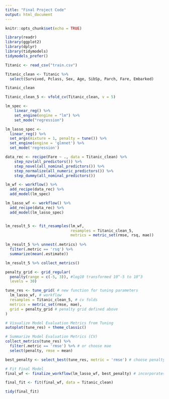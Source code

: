 ```yaml
---
title: "Final Project Code"
output: html_document
---
```


```r
knitr::opts_chunk$set(echo = TRUE)
```

```r
library(readr)
library(ggplot2)
library(dplyr)
library(tidymodels)
tidymodels_prefer()

Titanic <- read_csv("train.csv")
```

```r
Titanic_clean <- Titanic %>% 
  select(Survived, Pclass, Sex, Age, SibSp, Parch, Fare, Embarked)

Titanic_clean
```

```r
Titanic_clean_5 <- vfold_cv(Titanic_clean, v = 5)
```

```r
lm_spec <-
    linear_reg() %>%
    set_engine(engine = "lm") %>% 
    set_mode("regression")

lm_lasso_spec <- 
  linear_reg() %>%
  set_args(mixture = 1, penalty = tune()) %>%
  set_engine(engine = 'glmnet') %>%
  set_mode('regression') 
```

```r
data_rec <- recipe(Fare ~ ., data = Titanic_clean) %>%
    step_nzv(all_predictors()) %>% 
    step_novel(all_nominal_predictors()) %>% 
    step_normalize(all_numeric_predictors()) %>% 
    step_dummy(all_nominal_predictors())  

lm_wf <- workflow() %>%
  add_recipe(data_rec) %>%
  add_model(lm_spec) 

lm_lasso_wf <- workflow() %>% 
  add_recipe(data_rec) %>%
  add_model(lm_lasso_spec)
```

```r

```

```r
lm_result_5 <- fit_resamples(lm_wf,
                             resamples = Titanic_clean_5, 
                             metrics = metric_set(rmse, rsq, mae))
  
lm_result_5 %>% unnest(.metrics) %>%
  filter(.metric == 'rsq') %>%
  summarize(mean(.estimate))

lm_result_5 %>% collect_metrics()
```

```r
penalty_grid <- grid_regular(
  penalty(range = c(-5, 3)), #log10 transformed 10^-5 to 10^3
  levels = 30)

tune_res <- tune_grid( # new function for tuning parameters
  lm_lasso_wf, # workflow
  resamples = Titanic_clean_5, # cv folds
  metrics = metric_set(rmse, mae),
  grid = penalty_grid # penalty grid defined above
)

# Visualize Model Evaluation Metrics from Tuning
autoplot(tune_res) + theme_classic()

# Summarize Model Evaluation Metrics (CV)
collect_metrics(tune_res) %>%
  filter(.metric == 'rmse') %>% # or choose mae
  select(penalty, rmse = mean) 

best_penalty <- select_best(tune_res, metric = 'rmse') # choose penalty value based on lowest mae or rmse

# Fit Final Model
final_wf <- finalize_workflow(lm_lasso_wf, best_penalty) # incorporates penalty value to workflow

final_fit <- fit(final_wf, data = Titanic_clean)

tidy(final_fit)
```





